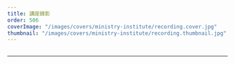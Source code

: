 ```yaml
---
title: 講座錄影
order: 506
coverImage: "/images/covers/ministry-institute/recording.cover.jpg"
thumbnail: "/images/covers/ministry-institute/recording.thumbnail.jpg"
---
```



<Vimeo
  id="1046948140?h=046a4402f6&badge=0&autopause=0&player_id=0&app_id=58479"
  title="情緒與靈命成長"
/>

<Pdf
  url="/docs/ministry-institute/Soul-Emotions.pdf"
  title="情緒與靈命成長"
/>
---

<Vimeo
  id="944153420?h=c0051de40c&badge=0&autopause=0&player_id=0&app_id=58479"
  title="關注孩子的心理健康"
/>

<Pdf
  url="/docs/ministry-institute/Soul-child-mental-health.pdf"
  title="關注孩子的心理健康"
/>
---

<Vimeo
  id="862191335?h=cc23d323d4&badge=0&autopause=0&player_id=0&app_id=58479"
  title="自閉症和性別焦慮的真相"
/>

<Pdf
  url="/docs/ministry-institute/ASD and Gender Dysphoria.pdf"
  title="自閉症和性別焦慮的真相"
/>

---

<Vimeo
  id="819936801?h=b4a78dd3be&badge=0&autopause=0&player_id=0&app_id=58479"
  title="靈命關懷系列講座 | 如何服事自閉症兒童及家庭"
/>

<Pdf
  url="/docs/ministry-institute/如何服事自閉症兒童及家庭.pdf"
  title="如何服事自閉症兒童及家庭"
/>
